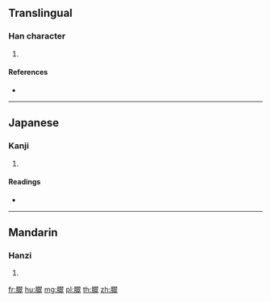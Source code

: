 {{character info/new}}
==Translingual==

===Han character===
{{Han char|rn=130|rad=肉|as=14|sn=18|four=|canj=BSMJ}}

# {{defn|Han|sort=肉14}}

====References====
* {{Han ref|kx=0996.300|dkj=29974|hdz=32121.150|uh=81CE|ud=33230}}

----

==Japanese==

===Kanji===
{{ja-kanji|grade=|rs=肉14}}

# {{defn|lang=ja|sort=肉14}}

====Readings====
* {{ja-readings|on=[[すい]] (sui)|kun=|nanori=}}

----

==Mandarin==

===Hanzi===
{{cmn-hanzi|pin=[[cuì]] ([[cui4]])|wg=ts'ui<sup>4</sup>}}

# {{defn|lang=cmn|sort=肉14}}

[[fr:臎]]
[[hu:臎]]
[[mg:臎]]
[[pl:臎]]
[[th:臎]]
[[zh:臎]]